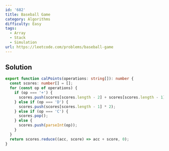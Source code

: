 ```yaml
---
id: '682'
title: Baseball Game
category: Algorithms
difficulty: Easy
tags:
  - Array
  - Stack
  - Simulation
url: https://leetcode.com/problems/baseball-game
---
```


## Solution

```typescript filename="solution.ts" copy
export function calPoints(operations: string[]): number {
  const scores: number[] = [];
  for (const op of operations) {
    if (op === '+') {
      scores.push(scores[scores.length - 2] + scores[scores.length - 1]);
    } else if (op === 'D') {
      scores.push(scores[scores.length - 1] * 2);
    } else if (op === 'C') {
      scores.pop();
    } else {
      scores.push(parseInt(op));
    }
  }
  return scores.reduce((acc, score) => acc + score, 0);
}
```
